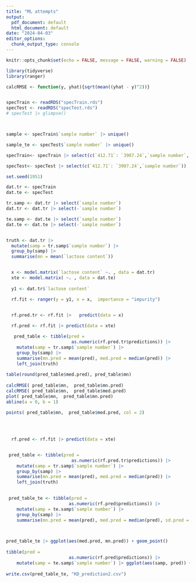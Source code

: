 ```yaml
---
title: "ML attempts"
output:
  pdf_document: default
  html_document: default
date: "2024-04-03"
editor_options: 
  chunk_output_type: console
---
```


```r
knitr::opts_chunk$set(echo = FALSE, message = FALSE, warning = FALSE)
```


```r

library(tidyverse)
library(ranger)

calcRMSE <- function(y, yhat){sqrt(mean((yhat - y)^2))}


specTrain <- readRDS("specTrain.rds")
specTest <- readRDS("specTest.rds")
# specTest |> glimpse()



sample <- specTrain$`sample number` |> unique()

sample_te <- specTest$`sample number` |> unique()

specTrain<- specTrain |> select(c(`412.71`: `3907.24`,`sample number`, `lactose content` )) 

specTest<- specTest |> select(c(`412.71`: `3907.24`,`sample number`))

set.seed(1951)


```



```r


dat.tr <- specTrain 
dat.te <- specTest

tr.samp <- dat.tr |> select(`sample number`)
dat.tr <- dat.tr |> select(-`sample number`)

te.samp <- dat.te |> select(`sample number`)
dat.te <- dat.te |> select(-`sample number`)


truth <- dat.tr |> 
  mutate(samp = tr.samp$`sample number`) |> 
  group_by(samp) |> 
  summarise(mn = mean(`lactose content`))


  x <- model.matrix(`lactose content` ~. , data = dat.tr)
  xte <- model.matrix( ~. , data = dat.te)
    
  y1 <- dat.tr$`lactose content`

  rf.fit <- ranger(y = y1, x = x,  importance = "impurity")

  
  rf.pred.tr <- rf.fit |>   predict(data = x)

  rf.pred <- rf.fit |> predict(data = xte)

   pred_table <- tibble(pred =
                         as.numeric(rf.pred.tr$predictions)) |> 
    mutate(samp = tr.samp$`sample number`) |> 
    group_by(samp) |> 
    summarise(mn.pred = mean(pred), med.pred = median(pred)) |> 
    left_join(truth)
   
table(round(pred_table$med.pred), pred_table$mn)
   
calcRMSE( pred_table$mn,  pred_table$mn.pred)
calcRMSE( pred_table$mn,  pred_table$med.pred)
plot( pred_table$mn,  pred_table$mn.pred)
abline(a = 0, b = 1)
   
points( pred_table$mn,  pred_table$med.pred, col = 2)

  
 

  rf.pred <- rf.fit |> predict(data = xte)


 pred_table <- tibble(pred =
                         as.numeric(rf.pred.tr$predictions)) |> 
    mutate(samp = tr.samp$`sample number`) |> 
    group_by(samp) |> 
    summarise(mn.pred = mean(pred), med.pred = median(pred)) |> 
    left_join(truth)
   

 pred_table_te <- tibble(pred =
                        as.numeric(rf.pred$predictions)) |> 
    mutate(samp = te.samp$`sample number`) |> 
    group_by(samp) |> 
    summarise(mn.pred = mean(pred), med.pred = median(pred), sd.pred = sd(pred)) 
 


pred_table_te |> ggplot(aes(med.pred, mn.pred)) + geom_point()
 
tibble(pred =
                        as.numeric(rf.pred$predictions)) |> 
    mutate(samp = te.samp$`sample number`) |> ggplot(aes(samp, pred)) + geom_boxplot()
  
write.csv(pred_table_te, "KD_prediction2.csv")
```
